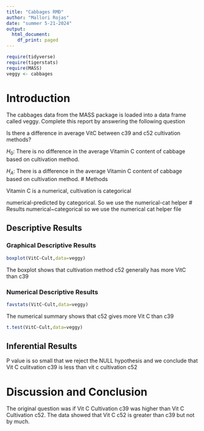 ```yaml
---
title: "Cabbages RMD"
author: "Mallori Rojas"
date: "summer 5-21-2024"
output:
  html_document:
    df_print: paged
---
```


```r
require(tidyverse)
require(tigerstats)
require(MASS)
veggy <- cabbages
```

# Introduction

<!--In this section you explain what you are trying to show.  Where did the data come from?  What is the research or other question you are trying to answer?!-->
The cabbages data from the MASS package is loaded into a data frame called veggy. Complete this report by answering the following question  
 
Is there a difference in average VitC between c39 and c52 cultivation methods?  

$H_0$: There is no difference in the average Vitamin C content of cabbage based on cultivation method.

$H_A$: There is a difference in the average Vitamin C content of cabbage based on cultivation method.
# Methods

<!--Decide on your methods:  use "variable analysis" or other appropriate descriptors.  Make sure to choose at least one graphical method and at least one numerical method.!-->

Vitamin C is a numerical, cultivation is categorical

numerical-predicted by categorical. So we use the numerical-cat helper 
# Results
numerical~categorical so we use the numerical cat helper file

<!--Divide this section into two sub-sections:  One for your descriptive  results and one for your inferential results.!-->
## Descriptive Results

### Graphical Descriptive Results

```r
boxplot(VitC~Cult,data=veggy)
```
The boxplot shows that cultivation method c52 generally has more VitC than c39


<!--Graphical results here.  Make sure to show your code.  Provide appropriate labels for axes, giving units if possible, and provide a good title for the graph, too.  Use the graphical results to describe the patterns if any that exist in the data as focused toward the research question!-->

### Numerical Descriptive Results
```r
favstats(VitC~Cult,data=veggy)
```
The numerical summary shows that c52 gives more Vit C than c39

```r
t.test(VitC~Cult,data=veggy)
```
<!--Numerical results go here. Use the numerical results to describe the patterns if any that exist in the data as focused toward the research question!-->

## Inferential Results

P value is so small that we reject the NULL hypothesis and we conclude that Vit C culitvation c39 is less than vit c cultivation c52
<!--State hypothesis clearly.  Make sure your discussion of the inferential test covers all the aspects that the test output produces, such as test statistic, p-value etc.  Make a decision about the null hypothesis, explain the assumptions on which the selected test/procedure was based, and why the chosen procedure satisfys the assumptions and is appropriate to answer the research question!-->


# Discussion and Conclusion
The original question was if Vit C Cultivation c39 was higher than Vit C Cultivation c52. The data showed that Vit C c52 is greater than c39 but not by much.

<!--Discussion and conclusion here.  If you found a relationship be sure to consider whether the relationship occurs because one of the variavbles causes the other, or whether they perhasps are related for some other reason.  Watch the chapter 6 videos from the GeorgeTown videos collection.!-->
